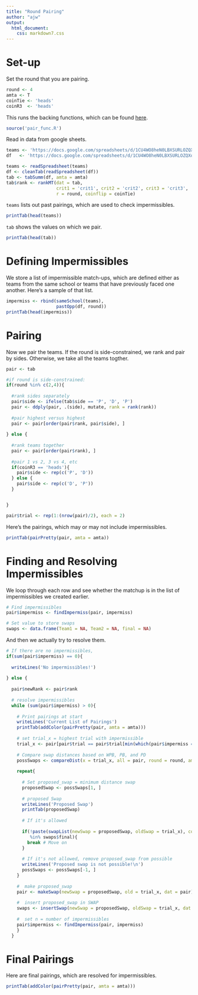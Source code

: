 ```yaml
---
title: "Round Pairing"
author: "ajw"
output:
  html_document:
    css: markdown7.css
---
```


# Set-up
Set the round that you are pairing.
```r
round <- 4
amta <- T
coinTie <- 'heads'
coinR3  <- 'heads'
```

This runs the backing functions, which can be found [here](https://github.com/anniejw6/amta-analytics/blob/master/auto-pairing/pair_func.R).
```r
source('pair_func.R')
```

Read in data from google sheets.
```r
teams <- 'https://docs.google.com/spreadsheets/d/1CU4WO8heN0LBXSURLOZQXopt0UV480Cmg7h8NuBXcRY/pubhtml?gid=0&single=true'
df   <- 'https://docs.google.com/spreadsheets/d/1CU4WO8heN0LBXSURLOZQXopt0UV480Cmg7h8NuBXcRY/pubhtml?gid=2080568749&single=true'

teams <- readSpreadsheet(teams)
df <- cleanTab(readSpreadsheet(df))
tab <- tabSumm(df, amta = amta)
tab$rank <- rankMT(dat = tab, 
                   crit1 = 'crit1', crit2 = 'crit2', crit3 = 'crit3', 
                   r = round, coinflip = coinTie)
```

`teams` lists out past pairings, which are used to check impermissibles.
```r
printTab(head(teams))
```

`tab` shows the values on which we pair.
```r
printTab(head(tab))
```

# Defining Impermissibles
We store a list of impermissible match-ups, which are 
defined either as teams from the same school or teams that have previously faced one another.
Here's a sample of that list.
```r
impermiss <- rbind(sameSchool(teams),
                   pastOpp(df, round))
printTab(head(impermiss))
```

# Pairing

Now we pair the teams. If the round is side-constrained, we rank and pair by sides. Otherwise, we take all the teams togther.
```r
pair <- tab

#if round is side-constrained:
if(round %in% c(2,4)){
  
  #rank sides separately
  pair$side <- ifelse(tab$side == 'P', 'D', 'P')  
  pair <- ddply(pair, .(side), mutate, rank = rank(rank))
  
  #pair highest versus highest
  pair <- pair[order(pair$rank, pair$side), ]
  
} else {
  
  #rank teams together
  pair <- pair[order(pair$rank), ]
  
  #pair 1 vs 2, 3 vs 4, etc
  if(coinR3 == 'heads'){
    pair$side <- rep(c('P', 'D'))
  } else {
    pair$side <- rep(c('D', 'P'))
  }


}

pair$trial <- rep(1:(nrow(pair)/2), each = 2)
```

Here's the pairings, which may or may not include impermissibles.
```r
printTab(pairPretty(pair, amta = amta))
```

# Finding and Resolving Impermissibles

We loop through each row and see whether 
the matchup is in the list of impermissibles we created earlier.
```r
# Find impermissibles
pair$impermiss <- findImpermiss(pair, impermiss)

# Set value to store swaps
swaps <- data.frame(Team1 = NA, Team2 = NA, final = NA)
```

And then we actually try to resolve them.
```r
# If there are no impermissibles,
if(sum(pair$impermiss) == 0){
  
  writeLines('No impermissibles!')
  
} else {
  
  pair$newRank <- pair$rank
  
  # resolve impermissibles
  while (sum(pair$impermiss) > 0){
  
    # Print pairings at start
    writeLines('Current List of Pairings')
    printTab(addColor(pairPretty(pair, amta = amta)))
    
    # set trial_x = highest trial with impermissible
    trial_x <- pair[pair$trial == pair$trial[min(which(pair$impermiss == T))], ]
    
    # Compare swap distances based on WPB, PB, and PD
    possSwaps <- compareDist(x = trial_x, all = pair, round = round, amta = F)  
    
    repeat{
      
      # Set proposed_swap = minimum distance swap
      proposedSwap <- possSwaps[1, ]
      
      # proposed Swap
      writeLines('Proposed Swap')
      printTab(proposedSwap)
      
      # If it's allowed
      
      if(!paste(swapList(newSwap = proposedSwap, oldSwap = trial_x), collapse = '') 
         %in% swaps$final){
        break # Move on
      }
      
      # If it's not allowed, remove proposed_swap from possible
      writeLines('Proposed swap is not possible!\n')
      possSwaps <- possSwaps[-1, ]
    }
    
    #  make proposed_swap
    pair <- makeSwap(newSwap = proposedSwap, old = trial_x, dat = pair)
    
    #  insert proposed_swap in SWAP
    swaps <- insertSwap(newSwap = proposedSwap, oldSwap = trial_x, dat = swaps)
    
    #  set n = number of impermissibles
    pair$impermiss <- findImpermiss(pair, impermiss)
    }
  }
```

# Final Pairings

Here are final pairings, which are resolved for impermissibles.
```r
printTab(addColor(pairPretty(pair, amta = amta)))
```